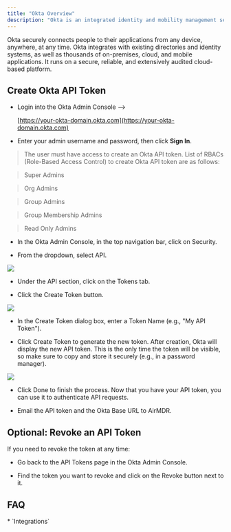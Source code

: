 ```yaml
---
title: "Okta Overview"
description: "Okta is an integrated identity and mobility management service."
---
```


Okta securely connects people to their applications from any device, anywhere, at any time. Okta integrates with existing directories and identity systems, as well as thousands of on-premises, cloud, and mobile applications. It runs on a secure, reliable, and extensively audited cloud-based platform.

## Create Okta API Token

* Login into the Okta Admin Console -->

  [https://your-okta-domain.okta.com](https://your-okta-domain.okta.com)

* Enter your admin username and password, then click **Sign In**.

> The user must have access to create an Okta API token. List of RBACs (Role-Based Access Control) to create Okta API token are as follows:

> Super Admins

> Org Admins

> Group Admins

> Group Membership Admins

> Read Only Admins

* In the Okta Admin Console, in the top navigation bar, click on Security.

* From the dropdown, select API.

![](/Okta1.png)

* Under the API section, click on the Tokens tab.

* Click the Create Token button.

![](/Okta2.png)

* In the Create Token dialog box, enter a Token Name (e.g., "My API Token").

* Click Create Token to generate the new token.
  After creation, Okta will display the new API token.
  This is the only time the token will be visible, so make sure to copy and store it securely (e.g., in a password manager).

![](/Okta3.png)

* Click Done to finish the process.
  Now that you have your API token, you can use it to authenticate API requests.

* Email the API token and the Okta Base URL to AirMDR.

## Optional: Revoke an API Token

If you need to revoke the token at any time:

* Go back to the API Tokens page in the Okta Admin Console.

* Find the token you want to revoke and click on the Revoke button next to it.

## FAQ

<Accordion title="What else than Integrations?">
  * `Integrations`
</Accordion>